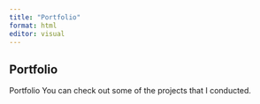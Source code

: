 ```yaml
---
title: "Portfolio"
format: html
editor: visual
---
```


## Portfolio

Portfolio You can check out some of the projects that I conducted.
